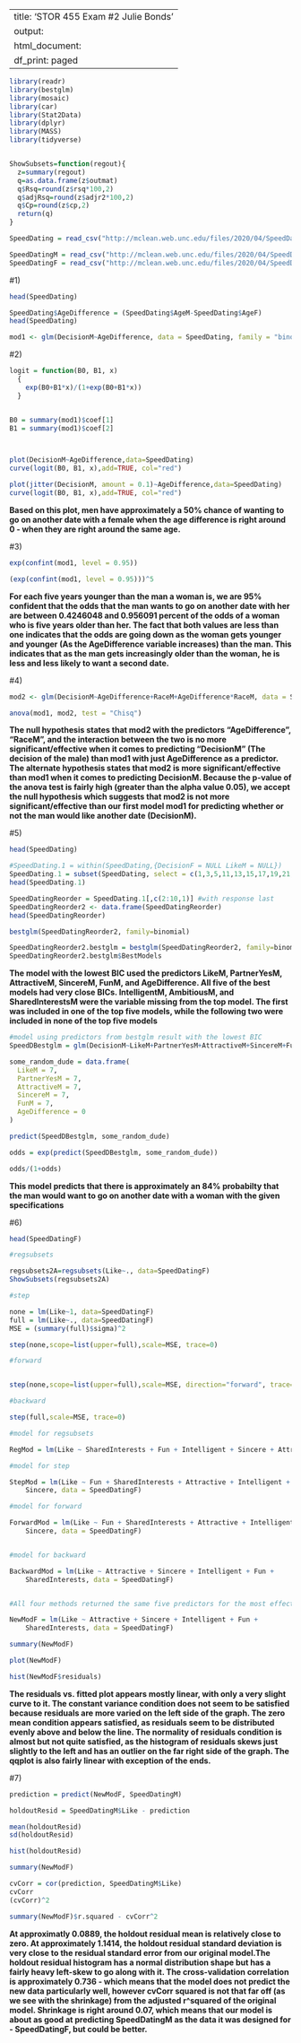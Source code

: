 
---
title: 'STOR 455 Exam #2 Julie Bonds'
output:
  html_document:
    df_print: paged
---


```{r warning=FALSE, message=FALSE}
library(readr)
library(bestglm)
library(mosaic)
library(car)
library(Stat2Data)
library(dplyr)
library(MASS)
library(tidyverse)


ShowSubsets=function(regout){
  z=summary(regout)
  q=as.data.frame(z$outmat)
  q$Rsq=round(z$rsq*100,2)
  q$adjRsq=round(z$adjr2*100,2)
  q$Cp=round(z$cp,2)
  return(q)
}

SpeedDating = read_csv("http://mclean.web.unc.edu/files/2020/04/SpeedDating.csv")

SpeedDatingM = read_csv("http://mclean.web.unc.edu/files/2020/04/SpeedDatingM.csv")
SpeedDatingF = read_csv("http://mclean.web.unc.edu/files/2020/04/SpeedDatingF.csv")
```


#1)

```{r}
head(SpeedDating)
```

```{r}
SpeedDating$AgeDifference = (SpeedDating$AgeM-SpeedDating$AgeF)
head(SpeedDating)
```

```{r}
mod1 <- glm(DecisionM~AgeDifference, data = SpeedDating, family = "binomial")
```


#2)

```{r}
logit = function(B0, B1, x)
  {
    exp(B0+B1*x)/(1+exp(B0+B1*x))
  }


B0 = summary(mod1)$coef[1]
B1 = summary(mod1)$coef[2]



plot(DecisionM~AgeDifference,data=SpeedDating)
curve(logit(B0, B1, x),add=TRUE, col="red")
```

```{r}
plot(jitter(DecisionM, amount = 0.1)~AgeDifference,data=SpeedDating)
curve(logit(B0, B1, x),add=TRUE, col="red")
```

**Based on this plot, men have approximately a 50% chance of wanting to go on another date with a female when the age difference is right around 0 - when they are right around the same age.**


#3)

```{r}
exp(confint(mod1, level = 0.95))

(exp(confint(mod1, level = 0.95)))^5
```

**For each five years younger than the man a woman is, we are 95% confident that the odds that the man wants to go on another date with her are between 0.4246048 and 0.956091 percent of the odds of a woman who is five years older than her. The fact that both values are less than one indicates that the odds are going down as the woman gets younger and younger (As the AgeDifference variable increases) than the man. This indicates that as the man gets increasingly older than the woman, he is less and less likely to want a second date.**

#4)

```{r}
mod2 <- glm(DecisionM~AgeDifference+RaceM+AgeDifference*RaceM, data = SpeedDating, family = "binomial")

anova(mod1, mod2, test = "Chisq")
```

**The null hypothesis states that mod2 with the predictors "AgeDifference", "RaceM", and the interaction between the two is no more significant/effective when it comes to predicting "DecisionM" (The decision of the male) than mod1 with just AgeDifference as a predictor. The alternate hypothesis states that mod2 is more significant/effective than mod1 when it comes to predicting DecisionM. Because the p-value of the anova test is fairly high (greater than the alpha value 0.05), we accept the null hypothesis which suggests that mod2 is not more significant/effective than our first model mod1 for predicting whether or not the man would like another date (DecisionM).**

#5)
```{r}
head(SpeedDating)
```

```{r}
#SpeedDating.1 = within(SpeedDating,{DecisionF = NULL LikeM = NULL})
SpeedDating.1 = subset(SpeedDating, select = c(1,3,5,11,13,15,17,19,21,23))
head(SpeedDating.1)
```
```{r}
SpeedDatingReorder = SpeedDating.1[,c(2:10,1)] #with response last
SpeedDatingReorder2 <- data.frame(SpeedDatingReorder)
head(SpeedDatingReorder)
```

```{r}
bestglm(SpeedDatingReorder2, family=binomial)

SpeedDatingReorder2.bestglm = bestglm(SpeedDatingReorder2, family=binomial)
SpeedDatingReorder2.bestglm$BestModels
```

**The model with the lowest BIC used the predictors LikeM, PartnerYesM, AttractiveM, SincereM, FunM, and AgeDifference. All five of the best models had very close BICs. IntelligentM, AmbitiousM, and SharedInterestsM were the variable missing from the top model. The first was included in one of the top five models, while the following two were included in none of the top five models**

```{r}
#model using predictors from bestglm result with the lowest BIC
SpeedDBestglm = glm(DecisionM~LikeM+PartnerYesM+AttractiveM+SincereM+FunM+AgeDifference, data = SpeedDatingReorder2, family = binomial)

```



```{r}
some_random_dude = data.frame(
  LikeM = 7,
  PartnerYesM = 7,
  AttractiveM = 7,
  SincereM = 7,
  FunM = 7,
  AgeDifference = 0
)

predict(SpeedDBestglm, some_random_dude)

odds = exp(predict(SpeedDBestglm, some_random_dude))

odds/(1+odds)
```

**This model predicts that there is approximately an 84% probabilty that the man would want to go on another date with a woman with the given specifications**




#6)

```{r}
head(SpeedDatingF)
```


```{r}

#regsubsets

regsubsets2A=regsubsets(Like~., data=SpeedDatingF)
ShowSubsets(regsubsets2A)

```




```{r}
#step

none = lm(Like~1, data=SpeedDatingF)
full = lm(Like~., data=SpeedDatingF)
MSE = (summary(full)$sigma)^2

step(none,scope=list(upper=full),scale=MSE, trace=0)
```



```{r}
#forward


step(none,scope=list(upper=full),scale=MSE, direction="forward", trace=0)
```


```{r}
#backward

step(full,scale=MSE, trace=0)
```

```{r}
#model for regsubsets

RegMod = lm(Like ~ SharedInterests + Fun + Intelligent + Sincere + Attractive, data = SpeedDatingF)

#model for step

StepMod = lm(Like ~ Fun + SharedInterests + Attractive + Intelligent + 
    Sincere, data = SpeedDatingF)

#model for forward

ForwardMod = lm(Like ~ Fun + SharedInterests + Attractive + Intelligent + 
    Sincere, data = SpeedDatingF)


#model for backward

BackwardMod = lm(Like ~ Attractive + Sincere + Intelligent + Fun + 
    SharedInterests, data = SpeedDatingF)


#All four methods returned the same five predictors for the most effective model. The new model is listed below:

NewModF = lm(Like ~ Attractive + Sincere + Intelligent + Fun + 
    SharedInterests, data = SpeedDatingF)

summary(NewModF)

```



```{r}
plot(NewModF)
```

```{r}
hist(NewModF$residuals)
```

**The residuals vs. fitted plot appears mostly linear, with only a very slight curve to it. The constant variance condition does not seem to be satisfied because residuals are more varied on the left side of the graph. The zero mean condition appears satisfied, as residuals seem to be distributed evenly above and below the line. The normality of residuals condition is almost but not quite satisfied, as the histogram of residuals skews just slightly to the left and has an outlier on the far right side of the graph. The qqplot is also fairly linear with exception of the ends.**


#7) 

```{r}

prediction = predict(NewModF, SpeedDatingM)

holdoutResid = SpeedDatingM$Like - prediction

mean(holdoutResid)
sd(holdoutResid)
```
```{r}
hist(holdoutResid)
```
```{r}
summary(NewModF)
```

```{r}
cvCorr = cor(prediction, SpeedDatingM$Like)
cvCorr
(cvCorr)^2

summary(NewModF)$r.squared - cvCorr^2
```

**At approximatly 0.0889, the holdout residual mean is relatively close to zero. At approximately 1.1414, the holdout residual standard deviation is very close to the residual standard error from our original model.The holdout residual histogram has a normal distribution shape but has a fairly heavy left-skew to go along with it. The cross-validation correlation is approximately 0.736 - which means that the model does not predict the new data particularly well, however cvCorr squared is not that far off (as we see with the shrinkage) from the adjusted r^squared of the original model. Shrinkage is right around 0.07, which means that our model is about as good at predicting SpeedDatingM as the data it was designed for - SpeedDatingF, but could be better.**
